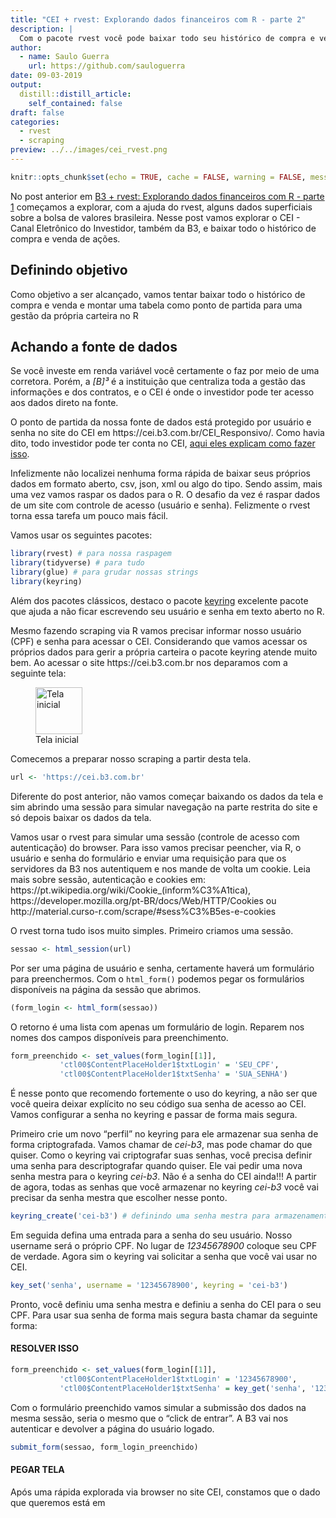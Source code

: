 ```yaml
---
title: "CEI + rvest: Explorando dados financeiros com R - parte 2"
description: |
  Com o pacote rvest você pode baixar todo seu histórico de compra e venda de ações diretamente do CEI e passar a gerenciar sua carteira pelo R
author:
  - name: Saulo Guerra
    url: https://github.com/sauloguerra
date: 09-03-2019
output:
  distill::distill_article:
    self_contained: false
draft: false
categories:
  - rvest
  - scraping
preview: ../../images/cei_rvest.png
---
```


```r
knitr::opts_chunk$set(echo = TRUE, cache = FALSE, warning = FALSE, message = FALSE)
```

No post anterior em [B3 + rvest: Explorando dados financeiros com R - parte 1](https://www.fulljoin.com.br/posts/2019-07-18-b3-rvest-explorando-dados-financeiros-com-r/) começamos a explorar, com a ajuda do rvest, alguns dados superficiais sobre a bolsa de valores brasileira. Nesse post vamos explorar o CEI - Canal Eletrônico do Investidor, também da B3, e baixar todo o histórico de compra e venda de ações. 

## Definindo objetivo

Como objetivo a ser alcançado, vamos tentar baixar todo o histórico de compra e venda e montar uma tabela como ponto de partida para uma gestão da própria carteira no R

## Achando a fonte de dados

Se você investe em renda variável você certamente o faz por meio de uma corretora. Porém, a _[B]³_ é a instituição que centraliza toda a gestão das informações e dos contratos, e o CEI é onde o investidor pode ter acesso aos dados direto na fonte.

O ponto de partida da nossa fonte de dados está protegido por usuário e senha no site do CEI em https://cei.b3.com.br/CEI_Responsivo/. Como havia dito, todo investidor pode ter conta no CEI, [aqui eles explicam como fazer isso](https://cei.b3.com.br/CEI_Responsivo/como-acessar.aspx). 

Infelizmente não localizei nenhuma forma rápida de baixar seus próprios dados em formato aberto, csv, json, xml ou algo do tipo. Sendo assim, mais uma vez vamos raspar os dados para o R. O desafio da vez é raspar dados de um site com controle de acesso (usuário e senha). Felizmente o rvest torna essa tarefa um pouco mais fácil.

Vamos usar os seguintes pacotes:

```r
library(rvest) # para nossa raspagem
library(tidyverse) # para tudo
library(glue) # para grudar nossas strings
library(keyring)
```

Além dos pacotes clássicos, destaco o pacote [keyring](https://github.com/r-lib/keyring) excelente pacote que ajuda a não ficar escrevendo seu usuário e senha em texto aberto no R. 

Mesmo fazendo scraping via R vamos precisar informar nosso usuário (CPF) e senha para acessar o CEI. Considerando que vamos acessar os próprios dados para gerir a própria carteira o pacote keyring atende muito bem. Ao acessar o site https://cei.b3.com.br nos deparamos com a seguinte tela:

![Tela inicial](../../images/cei_tela_inicial.png){ width=75 }

Comecemos a preparar nosso scraping a partir desta tela.

```r
url <- 'https://cei.b3.com.br'
```

Diferente do post anterior, não vamos começar baixando os dados da tela e sim abrindo uma sessão para simular navegação na parte restrita do site e só depois baixar os dados da tela.

Vamos usar o rvest para simular uma sessão (controle de acesso com autenticação) do browser. Para isso vamos precisar peencher, via R, o usuário e senha do formulário e enviar uma requisição para que os servidores da B3 nos autentiquem e nos mande de volta um cookie. Leia mais sobre sessão, autenticação e cookies em: https://pt.wikipedia.org/wiki/Cookie_(inform%C3%A1tica), https://developer.mozilla.org/pt-BR/docs/Web/HTTP/Cookies ou http://material.curso-r.com/scrape/#sess%C3%B5es-e-cookies

O rvest torna tudo isos muito simples. Primeiro criamos uma sessão.

```r
sessao <- html_session(url)
```

Por ser uma página de usuário e senha, certamente haverá um formulário para preenchermos. Com o `html_form()` podemos pegar os formulários disponíveis na página da sessão que abrimos.

```r
(form_login <- html_form(sessao))
```

O retorno é uma lista com apenas um formulário de login. Reparem nos nomes dos campos disponíveis para preenchimento.

```r
form_preenchido <- set_values(form_login[[1]], 
           'ctl00$ContentPlaceHolder1$txtLogin' = 'SEU_CPF',
           'ctl00$ContentPlaceHolder1$txtSenha' = 'SUA_SENHA')
```

É nesse ponto que recomendo fortemente o uso do keyring, a não ser que você queira deixar explícito no seu código sua senha de acesso ao CEI. Vamos configurar a senha no keyring e passar de forma mais segura.

Primeiro crie um novo "perfil" no keyring para ele armazenar sua senha de forma criptografada. Vamos chamar de _cei-b3_, mas pode chamar do que quiser. Como o keyring vai criptografar suas senhas, você precisa definir uma senha para descriptografar quando quiser. Ele vai pedir uma nova senha mestra para o keyring _cei-b3_. Não é a senha do CEI ainda!!! A partir de agora, todas as senhas que você armazenar no keyring _cei-b3_ você vai precisar da senha mestra que escolher nesse ponto.

```r
keyring_create('cei-b3') # definindo uma senha mestra para armazenamento criptografado
```

Em seguida defina uma entrada para a senha do seu usuário. Nosso username será o próprio CPF. No lugar de _12345678900_ coloque seu CPF de verdade. Agora sim o keyring vai solicitar a senha que você vai usar no CEI.

```r
key_set('senha', username = '12345678900', keyring = 'cei-b3')
```

Pronto, você definiu uma senha mestra e definiu a senha do CEI para o seu CPF. Para usar sua senha de forma mais segura basta chamar da seguinte forma:

#### RESOLVER ISSO
```r
form_preenchido <- set_values(form_login[[1]], 
           'ctl00$ContentPlaceHolder1$txtLogin' = '12345678900',
           'ctl00$ContentPlaceHolder1$txtSenha' = key_get('senha', '12345678900', 'cei-b3'))
```

Com o formulário preenchido vamos simular a submissão dos dados na mesma sessão, seria o mesmo que o "click de entrar". A B3 vai nos autenticar e devolver a página do usuário logado.

```r
submit_form(sessao, form_login_preenchido)
```

#### PEGAR TELA
Após uma rápida explorada via browser no site CEI, constamos que o dado que queremos está em 




